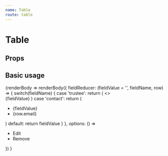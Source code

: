 ```yaml
---
name: Table
route: table
---
```



# Table

## Props

## Basic usage

<Playground>
	<TableBase 
		columns={[
			{ label: 'Trustee', sortField: 'trustee' },
			{ label: 'Dorrespondance Address', sortField: 'address' },
			{ label: 'Contact Details', sortField: 'contact' },
		]} 
		data={[
			{trustee: 'Fred Sandors', address: 'Napier House, Trafalgar Place, Brighton, BN1 4DW', contact: '01273', email: 'test@tpr.gov.uk'},
			{trustee: 'Sally Fields', address: 'Napier House, Trafalgar Place, Brighton, BN1 4DW', contact: '01273 123 456', email: 'test@tpr.gov.uk'},
			{trustee: 'Chandraprakasha Balakrishan', address: 'Napier House, Trafalgar Place, Brighton, BN1 4DW', contact: '01273 123 456', email: 'test@tpr.gov.uk'},
		]}
	>
		{renderBody =>
			renderBody({
				fieldReducer: (fieldValue = '', fieldName, row) => {
					switch(fieldName) {
						case 'trustee': 
							return (
								<>
									<div style={{width: "10px", height: '100%', background: 'green', marginRight: 10}} />
									{fieldValue}
								</>
							)
						case 'contact':
							return (
								<ul>
									<li>{fieldValue}</li>
									<li>{row.email}</li>
								</ul>
							)
						default:
							return fieldValue
					}
				},
				options: () => <ul><li>Edit</li><li>Remove</li></ul>
			})
		}
	</TableBase>
</Playground>

